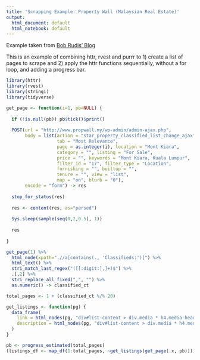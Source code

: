 ```yaml
---
title: 'Scrapping Example: Property Wall (Malaysian Real Estate)'
output:
  html_document: default
  html_notebook: default
---
```


Example taken from [Bob Rudis' Blog](https://rud.is/b/2017/05/05/scrapeover-friday-a-k-a-another-r-scraping-makeover/)

This is an example of combining httr, rvest and purrr to 1) create a list of pages to scrape and 2) apply the httr functions sequentially, without a for loop, and adding a progress bar.

```r
library(httr)
library(rvest)
library(stringi)
library(tidyverse)

get_page <- function(i=1, pb=NULL) {
  
  if (!is.null(pb)) pb$tick()$print()
  
  POST(url = "http://www.propwall.my/wp-admin/admin-ajax.php", 
       body = list(action = "star_property_classified_list_change_ajax", 
                   tab = "Most Relevance", 
                   page = as.integer(i), location = "Mont Kiara", 
                   category = "", listing = "For Sale", 
                   price = "", keywords = "Mont Kiara, Kuala Lumpur", 
                   filter_id = "17", filter_type = "Location", 
                   furnishing = "", builtup = "", 
                   tenure = "", view = "list", 
                   map = "on", blurb = "0"), 
       encode = "form") -> res
  
  stop_for_status(res)
  
  res <- content(res, as="parsed") 
  
  Sys.sleep(sample(seq(0,2,0.5), 1))
  
  res
  
}
```

```r
get_page(1) %>% 
  html_node(xpath=".//a[contains(., 'Classifieds:')]") %>% 
  html_text() %>% 
  stri_match_last_regex("([[:digit:],]+)$") %>% 
  .[,2] %>% 
  stri_replace_all_fixed(",", "") %>% 
  as.numeric() -> classified_ct

total_pages <- 1 + (classified_ct %/% 20)
```

```r
get_listings <- function(pg) {
  data_frame(
    link = html_nodes(pg, "div#list-content > div.media * h4.media-heading > a:nth-of-type(1)" ) %>%  html_attr("href"),
    description = html_nodes(pg, "div#list-content > div.media * h4.media-heading > a:nth-of-type(1)" ) %>% html_text(trim = TRUE)  
  )
}
```



```r
pb <- progress_estimated(total_pages)
(listings_df <- map_df(1:total_pages, ~get_listings(get_page(.x, pb))))
```




